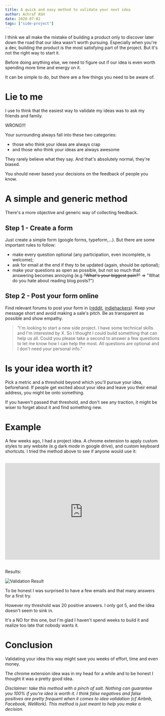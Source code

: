 ```yaml
---
title: A quick and easy method to validate your next idea
author: Achraf ASH
date: 2020-07-02
tags: ["side-project"]
---
```


I think we all make the mistake of building a product only to discover later down the road that our idea wasn't worth pursuing.
Especially when you're a dev, building the product is the most satisfying part of the project. But it's not the right way to start it.

Before doing anything else, we need to figure out if our idea is even worth spending more time and energy on it.

It can be simple to do, but there are a few things you need to be aware of.

# Lie to me

I use to think that the easiest way to validate my ideas was to ask my friends and family.

WRONG!!!

Your surrounding always fall into these two categories:
* those who think your ideas are always crap
* and those who think your ideas are always awesome

They rarely believe what they say. And that's absolutely normal, they're biased.

You should never based your decisions on the feedback of people you know.

# A simple and generic method

There's a more objective and generic way of collecting feedback.

## Step 1 - Create a form

Just create a simple form (google forms, typeform,...). But there are some important rules to follow:
* make every question optional (any participation, even incomplete, is welcome);
* ask for email at the end if they to be updated (again, should be optional);
* make your questions as open as possible, but not so much that answering becomes annoying (e.g ~~"What's your biggest pain?"~~ => "What do you hate about reading blog posts?")

## Step 2 - Post your form online
Find relevant forums to post your form in ([reddit](https://reddit.com), [indiehackers](https://indiehackers.com)). Keep your message short and avoid making a sale's pitch. Be as transparent as possible and show empathy.

> "I'm looking to start a new side project. I have some technical skills and I'm interested by X. 
So I thought I could build something that can help us all. Could you please take a second to answer a few questions to let me know how I can help the most.
> All questions are optional and I don't need your personal info."

# Is your idea worth it?

Pick a metric and a threshold beyond which you'll pursue your idea, beforehand.
If people get excited about your idea and leave you their email address, you might be onto something. 

If you haven't passed that threshold, and don't see any traction, it might be wiser to forget about it and find something new.

# Example

A few weeks ago, I had a project idea. A chrome extension to apply custom styles to any website (e.g dark mode in google drive), and custom keyboard shortcuts.
I tried the method above to see if anyone would use it:

<div style='display: flex; justify-content: center; padding: 16px 0'>
<iframe width="560" height="315" src="https://www.youtube.com/embed/5a50khfvGcs" frameborder="0" allow="accelerometer; autoplay; encrypted-media; gyroscope; picture-in-picture" allowfullscreen></iframe>
</div>

Results:

![Validation Result](../images/validation-result.png)

To be honest I was surprised to have a few emails and that many answers for a first try.

However my threshold was 20 positive answers. I only got 5, and the idea doesn't seem to sink in.

It's a NO for this one, but I'm glad I haven't spend weeks to build it and realize too late that nobody wants it.

# Conclusion

Validating your idea this way might save you weeks of effort, time and even money.

The chrome extension idea was in my head for a while and to be honest I thought it was a pretty good idea.

*Disclaimer: take this method with a pinch of salt. Nothing can guarantee you 100% if you're idea is worth it. 
I think false negatives and false positives are pretty frequent when it comes to idea validation (cf Airbnb, Facebook, WeWork). This method is just meant to help you make a decision.*